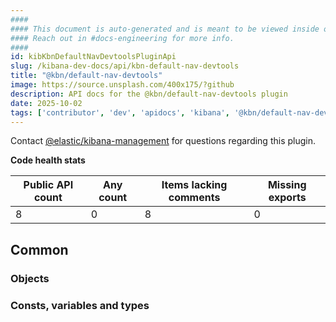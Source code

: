 ```yaml
---
####
#### This document is auto-generated and is meant to be viewed inside our experimental, new docs system.
#### Reach out in #docs-engineering for more info.
####
id: kibKbnDefaultNavDevtoolsPluginApi
slug: /kibana-dev-docs/api/kbn-default-nav-devtools
title: "@kbn/default-nav-devtools"
image: https://source.unsplash.com/400x175/?github
description: API docs for the @kbn/default-nav-devtools plugin
date: 2025-10-02
tags: ['contributor', 'dev', 'apidocs', 'kibana', '@kbn/default-nav-devtools']
---
```




Contact [@elastic/kibana-management](https://github.com/orgs/elastic/teams/kibana-management) for questions regarding this plugin.

**Code health stats**

| Public API count  | Any count | Items lacking comments | Missing exports |
|-------------------|-----------|------------------------|-----------------|
| 8 | 0 | 8 | 0 |

## Common

### Objects
<DocDefinitionList data={kbnDefaultNavDevtoolsObj.common.objects}/>

### Consts, variables and types
<DocDefinitionList data={kbnDefaultNavDevtoolsObj.common.misc}/>

